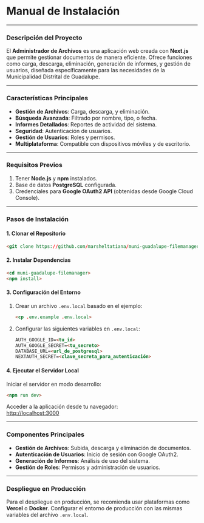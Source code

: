 # Manual de Instalación

---

### **Descripción del Proyecto**  
El **Administrador de Archivos** es una aplicación web creada con **Next.js** que permite gestionar documentos de manera eficiente. Ofrece funciones como carga, descarga, eliminación, generación de informes, y gestión de usuarios, diseñada específicamente para las necesidades de la Municipalidad Distrital de Guadalupe.  

---

### **Características Principales**  
- **Gestión de Archivos**: Carga, descarga, y eliminación.  
- **Búsqueda Avanzada**: Filtrado por nombre, tipo, o fecha.  
- **Informes Detallados**: Reportes de actividad del sistema.  
- **Seguridad**: Autenticación de usuarios.  
- **Gestión de Usuarios**: Roles y permisos.  
- **Multiplataforma**: Compatible con dispositivos móviles y de escritorio.  

---

### **Requisitos Previos**  
1. Tener **Node.js** y **npm** instalados.  
2. Base de datos **PostgreSQL** configurada.  
3. Credenciales para **Google OAuth2 API** (obtenidas desde Google Cloud Console).  

---

### **Pasos de Instalación**  

#### 1. **Clonar el Repositorio** 

```html filename="Código" {3} copy
<git clone https://github.com/marsheltatiana/muni-guadalupe-filemanager>
```

#### 2. **Instalar Dependencias**  

```html filename="Depedencias" {3} copy
<cd muni-guadalupe-filemanager>
<npm install>
```

#### 3. **Configuración del Entorno**  
1. Crear un archivo `.env.local` basado en el ejemplo:  
   ```html filename="Entorno" {3} copy
   <cp .env.example .env.local>  
   ```  
2. Configurar las siguientes variables en `.env.local`:  
   ```html filename="env" {3} copy 
   AUTH_GOOGLE_ID=<tu_id>  
   AUTH_GOOGLE_SECRET=<tu_secreto>  
   DATABASE_URL=<url_de_postgresql>  
   NEXTAUTH_SECRET=<clave_secreta_para_autenticación>  
   ```  

#### 4. **Ejecutar el Servidor Local**  
Iniciar el servidor en modo desarrollo:  
```html filename="Servidor" {3} copy
<npm run dev>  
```  
Acceder a la aplicación desde tu navegador:  
[http://localhost:3000](http://localhost:3000)  

---

### **Componentes Principales**  
- **Gestión de Archivos**: Subida, descarga y eliminación de documentos.  
- **Autenticación de Usuarios**: Inicio de sesión con Google OAuth2.  
- **Generación de Informes**: Análisis de uso del sistema.  
- **Gestión de Roles**: Permisos y administración de usuarios.  

---

### **Despliegue en Producción**  
Para el despliegue en producción, se recomienda usar plataformas como **Vercel** o **Docker**. Configurar el entorno de producción con las mismas variables del archivo `.env.local`.  
